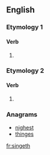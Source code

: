 ==English==

===Etymology 1===
{{suffix|sing|eth|lang=en}}

====Verb====
{{en-verb form}}

# {{en-archaic third-person singular of|sing}}

===Etymology 2===
{{suffix|singe|eth|lang=en}}

====Verb====
{{en-verb form}}

# {{en-archaic third-person singular of|singe}}

===Anagrams===
* [[nighest#English|nighest]]
* [[thinges#English|thinges]]

[[fr:singeth]]